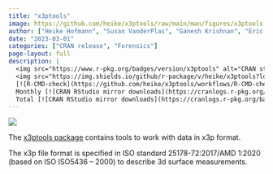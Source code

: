 ```yaml
---
title: "x3ptools"
image: https://github.com/heike/x3ptools/raw/main/man/figures/x3ptools.png
author: ["Heike Hofmann", "Susan VanderPlas", "Ganesh Krishnan", "Eric Hare"]
date: "2023-03-01"
categories: ["CRAN release", "Forensics"]
page-layout: full
description: |
  <img src="https://www.r-pkg.org/badges/version/x3ptools" alt="CRAN status"/>
  <img src="https://img.shields.io/github/r-package/v/heike/x3ptools?logo=github" alt="Github version"/>
  [![R-CMD-check](https://github.com/heike/x3ptools/workflows/R-CMD-check/badge.svg)](https://github.com/heike/x3ptools/actions)<br/><br/>
  Monthly [![CRAN RStudio mirror downloads](https://cranlogs.r-pkg.org/badges/last-month/x3ptools?color=brightgreen)](https://r-pkg.org/pkg/x3ptools)<br/>
  Total [![CRAN RStudio mirror downloads](https://cranlogs.r-pkg.org/badges/grand-total/x3ptools?color=orange)](https://r-pkg.org/pkg/x3ptools)
---
```


::: column-margin
![](https://github.com/heike/x3ptools/raw/main/man/figures/x3ptools.png)
:::

The [x3ptools package](https://heike.github.io/x3ptools/) contains tools to work with data in x3p format.

The x3p file format is specified in ISO standard 25178-72:2017/AMD 1:2020 (based on ISO ISO5436 -- 2000) to describe 3d surface measurements.


